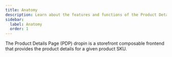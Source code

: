 ```yaml
---
title: Anatomy
description: Learn about the features and functions of the Product Details dropin.
sidebar:
  label: Anatomy
  order: 1
---
```


The Product Details Page (PDP) dropin is a storefront composable frontend that provides the product details for a given product SKU.

 
